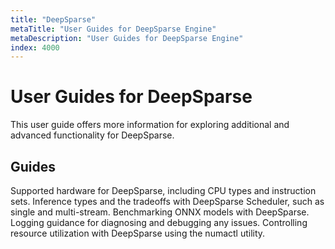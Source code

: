 ```yaml
---
title: "DeepSparse"
metaTitle: "User Guides for DeepSparse Engine"
metaDescription: "User Guides for DeepSparse Engine"
index: 4000
---
```


# User Guides for DeepSparse

This user guide offers more information for exploring additional and advanced functionality for DeepSparse.

## Guides

<LinkCards>
  <LinkCard href="./hardware-support" heading="Supported Hardware">
    Supported hardware for DeepSparse, including CPU types and instruction sets.
  </LinkCard>

  <LinkCard href="./scheduler" heading="Inference Types">
    Inference types and the tradeoffs with DeepSparse Scheduler, such as single and multi-stream.
  </LinkCard>

  <LinkCard href="./benchmarking" heading="Benchmarking">
    Benchmarking ONNX models with DeepSparse.
  </LinkCard>

  <LinkCard href="./diagnostics-debugging" heading="Diagnostics/Debugging">
    Logging guidance for diagnosing and debugging any issues.
  </LinkCard>

  <LinkCard href="./numactl-utility" heading="numactl Utility">
    Controlling resource utilization with DeepSparse using the numactl utility.
  </LinkCard>
</LinkCards>
